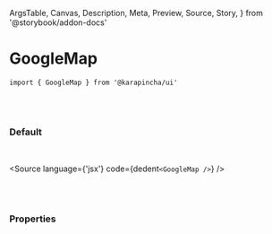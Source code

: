   ArgsTable,
  Canvas,
  Description,
  Meta,
  Preview,
  Source,
  Story,
} from '@storybook/addon-docs'


<Meta title='01. Atoms / GoogleMap' component={GoogleMap} />

# GoogleMap

`import { GoogleMap } from '@karapincha/ui'`

<br />
<br />

### Default

<br />

<Story name='Default'>
  <div className='doc-story__preview' style={{ zoom: '100%' }}>
    <div className='flex items-center gap-4'>
      <GoogleMap />
    </div>
  </div>
</Story>

<Source language={'jsx'} code={dedent`<GoogleMap />`} />

<br />
<br />

### Properties

<ArgsTable of={GoogleMap} />
